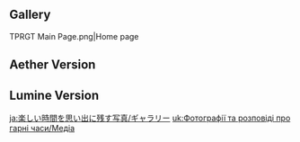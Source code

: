 {{EventTabs}}
==Gallery==
<gallery>
TPRGT Main Page.png|Home page
</gallery>

==Aether Version==
{{Files by Character Gallery|Taking Pictures and Recounting Good Times Images|character = Aether}}

==Lumine Version==
{{Files by Character Gallery|Taking Pictures and Recounting Good Times Images|character = Lumine}}

[[ja:楽しい時間を思い出に残す写真/ギャラリー]]
[[uk:Фотографії та розповіді про гарні часи/Медіа]]